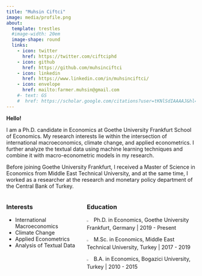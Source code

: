 ```yaml
---
title: "Muhsin Ciftci"
image: media/profile.png
about:
  template: trestles
  #image-width: 20em
  image-shape: round
  links:
    - icon: twitter
      href: https://twitter.com/ciftciphd
    - icon: github
      href: https://github.com/muhsinciftci
    - icon: linkedin
      href: https://www.linkedin.com/in/muhsinciftci/
    - icon: envelope
      href: mailto:farmer.muhsin@gmail.com
    #- text: GS
    #  href: https://scholar.google.com/citations?user=tKNlSdIAAAAJ&hl=en
---
```


::: column-page-left
**Hello!**

I am a Ph.D. candidate in Economics at Goethe University Frankfurt School of Economics. My research interests lie within the intersection of international macroeconomics, climate change, and applied econometrics. I further analyze the textual data using machine learning techniques and combine it with macro-econometric models in my research.

Before joining Goethe University Frankfurt, I received a Master of Science in Economics from Middle East Technical University, and at the same time, I worked as a researcher at the research and monetary policy department of the Central Bank of Turkey.

::: columns
::: {.column width="40%"}
### Interests
-   International Macroeconomics
-   Climate Change
-   Applied Econometrics
-   Analysis of Textual Data
:::

::: {.column width="60%"}
### Education

![](media/cap.png){width="5%"} Ph.D. in Economics, Goethe University Frankfurt, Germany | 2019 - Present

![](media/cap.png){width="5%"} M.Sc. in Economics, Middle East Technical University, Turkey | 2017 - 2019

![](media/cap.png){width="5%"} B.A. in Economics, Bogazici University, Turkey | 2010 - 2015
:::
:::
:::
